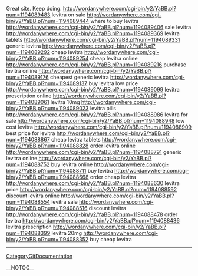 Great site. Keep doing. http://wordanywhere.com/cgi-bin/y2/YaBB.pl?num=1194089483 levitra on sale
http://wordanywhere.com/cgi-bin/y2/YaBB.pl?num=1194089444 where to buy levitra
http://wordanywhere.com/cgi-bin/y2/YaBB.pl?num=1194089406 sale levitra
http://wordanywhere.com/cgi-bin/y2/YaBB.pl?num=1194089369 levitra tablets
http://wordanywhere.com/cgi-bin/y2/YaBB.pl?num=1194089331 generic levitra
http://wordanywhere.com/cgi-bin/y2/YaBB.pl?num=1194089292 cheap levitra
http://wordanywhere.com/cgi-bin/y2/YaBB.pl?num=1194089254 cheap levitra online
http://wordanywhere.com/cgi-bin/y2/YaBB.pl?num=1194089216 purchase levitra online
http://wordanywhere.com/cgi-bin/y2/YaBB.pl?num=1194089176 cheapest generic levitra
http://wordanywhere.com/cgi-bin/y2/YaBB.pl?num=1194089137 buy levitra low price
http://wordanywhere.com/cgi-bin/y2/YaBB.pl?num=1194089099 levitra prescription online
http://wordanywhere.com/cgi-bin/y2/YaBB.pl?num=1194089061 levitra 10mg
http://wordanywhere.com/cgi-bin/y2/YaBB.pl?num=1194089023 levitra pills
http://wordanywhere.com/cgi-bin/y2/YaBB.pl?num=1194088986 levitra for sale
http://wordanywhere.com/cgi-bin/y2/YaBB.pl?num=1194088948 low cost levitra
http://wordanywhere.com/cgi-bin/y2/YaBB.pl?num=1194088909 best price for levitra
http://wordanywhere.com/cgi-bin/y2/YaBB.pl?num=1194088867 cheap levitra tablets
http://wordanywhere.com/cgi-bin/y2/YaBB.pl?num=1194088828 order levitra online
http://wordanywhere.com/cgi-bin/y2/YaBB.pl?num=1194088791 generic levitra online
http://wordanywhere.com/cgi-bin/y2/YaBB.pl?num=1194088752 buy levitra online
http://wordanywhere.com/cgi-bin/y2/YaBB.pl?num=1194088711 buy levitra
http://wordanywhere.com/cgi-bin/y2/YaBB.pl?num=1194088668 order cheap levitra
http://wordanywhere.com/cgi-bin/y2/YaBB.pl?num=1194088630 levitra price
http://wordanywhere.com/cgi-bin/y2/YaBB.pl?num=1194088592 discount levitra online
http://wordanywhere.com/cgi-bin/y2/YaBB.pl?num=1194088554 levitra sale
http://wordanywhere.com/cgi-bin/y2/YaBB.pl?num=1194088516 discount levitra
http://wordanywhere.com/cgi-bin/y2/YaBB.pl?num=1194088478 order levitra
http://wordanywhere.com/cgi-bin/y2/YaBB.pl?num=1194088436 levitra prescription
http://wordanywhere.com/cgi-bin/y2/YaBB.pl?num=1194088399 levitra 20mg
http://wordanywhere.com/cgi-bin/y2/YaBB.pl?num=1194088352 buy cheap levitra
----
[[CategoryGitDocumentation]]

__NOTOC__